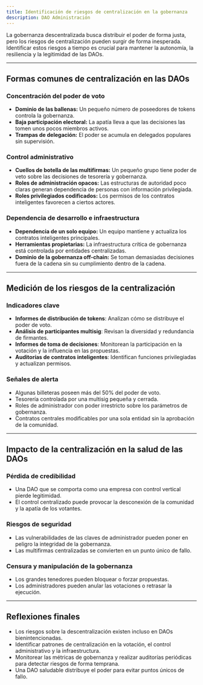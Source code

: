 ```yaml
---
title: Identificación de riesgos de centralización en la gobernanza
description: DAO Administración
---
```


La gobernanza descentralizada busca distribuir el poder de forma justa, pero los riesgos de centralización pueden surgir de forma inesperada. Identificar estos riesgos a tiempo es crucial para mantener la autonomía, la resiliencia y la legitimidad de las DAOs.

---

## Formas comunes de centralización en las DAOs

### Concentración del poder de voto
- **Dominio de las ballenas:** Un pequeño número de poseedores de tokens controla la gobernanza.
- **Baja participación electoral:** La apatía lleva a que las decisiones las tomen unos pocos miembros activos.
- **Trampas de delegación:** El poder se acumula en delegados populares sin supervisión.

### Control administrativo
- **Cuellos de botella de las multifirmas:** Un pequeño grupo tiene poder de veto sobre las decisiones de tesorería y gobernanza.
- **Roles de administración opacos:** Las estructuras de autoridad poco claras generan dependencia de personas con información privilegiada.
- **Roles privilegiados codificados:** Los permisos de los contratos inteligentes favorecen a ciertos actores.

### Dependencia de desarrollo e infraestructura
- **Dependencia de un solo equipo:** Un equipo mantiene y actualiza los contratos inteligentes principales.
- **Herramientas propietarias:** La infraestructura crítica de gobernanza está controlada por entidades centralizadas.
- **Dominio de la gobernanza off-chain:** Se toman demasiadas decisiones fuera de la cadena sin su cumplimiento dentro de la cadena.

---

## Medición de los riesgos de la centralización

### Indicadores clave
- **Informes de distribución de tokens**: Analizan cómo se distribuye el poder de voto.
- **Análisis de participantes multisig**: Revisan la diversidad y redundancia de firmantes.
- **Informes de toma de decisiones**: Monitorean la participación en la votación y la influencia en las propuestas.
- **Auditorías de contratos inteligentes**: Identifican funciones privilegiadas y actualizan permisos.

### Señales de alerta
- Algunas billeteras poseen más del 50% del poder de voto.
- Tesorería controlada por una multisig pequeña y cerrada. 
- Roles de administrador con poder irrestricto sobre los parámetros de gobernanza.
- Contratos centrales modificables por una sola entidad sin la aprobación de la comunidad.

---

## Impacto de la centralización en la salud de las DAOs

### Pérdida de credibilidad
- Una DAO que se comporta como una empresa con control vertical pierde legitimidad.
- El control centralizado puede provocar la desconexión de la comunidad y la apatía de los votantes.

### Riesgos de seguridad
- Las vulnerabilidades de las claves de administrador pueden poner en peligro la integridad de la gobernanza.
- Las multifirmas centralizadas se convierten en un punto único de fallo.

### Censura y manipulación de la gobernanza
- Los grandes tenedores pueden bloquear o forzar propuestas.
- Los administradores pueden anular las votaciones o retrasar la ejecución.

---

## Reflexiones finales
- Los riesgos sobre la descentralización existen incluso en DAOs bienintencionadas. 
- Identificar patrones de centralización en la votación, el control administrativo y la infraestructura.
- Monitorear las métricas de gobernanza y realizar auditorías periódicas para detectar riesgos de forma temprana.
- Una DAO saludable distribuye el poder para evitar puntos únicos de fallo.
